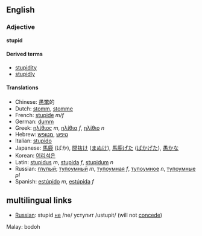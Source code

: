==English==

===Adjective===
'''stupid'''

====Derived terms====
*[[stupidity]]
*[[stupidly]]

====Translations====
*Chinese: [[愚笨]]的
*Dutch: [[stomm]], [[stomme]]
*French: [[stupide]] ''m/f''
*German: [[dumm]]
*Greek: [[ηλίθιος]] ''m'', [[ηλίθια]] ''f'', [[ηλίθιο]] ''n''
*Hebrew: [[טיפש]] ,[[מטופש]]
*Italian: [[stupido]]
*Japanese: [[馬鹿]] (ばか), [[間抜け]] ([[まぬけ]]), [[馬鹿げた]] ([[ばかげた]]), [[愚か]]な
*Korean: [[어리석은]]
*Latin: [[stupidus]] ''m'', [[stupida]] ''f'', [[stupidum]] ''n''
*Russian: [[глупый]]; [[тупоумный]] ''m'', [[тупоумная]] ''f'', [[тупоумное]] ''n'', [[тупоумные]] ''pl''
*Spanish: [[estúpido]] ''m'', [[estúpida]] ''f''

==multilingual links==
*[[Russian]]: stupid [[не]] /ne/ уступит /ustupit/ (will not [[concede]])
Malay: bodoh